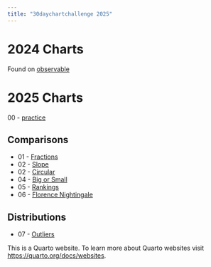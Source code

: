 ```yaml
---
title: "30daychartchallenge 2025"
---
```


# 2024 Charts

Found on [observable](https://observablehq.com/@ericws?tab=notebooks)

# 2025 Charts
00 - [practice](charts/practice01/practice01.qmd)

## Comparisons

- 01 - [Fractions](charts/01fractions/01fractions.qmd)
- 02 - [Slope](charts/02slope/02slope.qmd)
- 02 - [Circular](charts/03circular/03circular.qmd)
- 04 - [Big or Small](charts/04big-or-small/04big-or-small.qmd)
- 05 - [Rankings](charts/05rankings/05rankings.qmd)
- 06 - [Florence Nightingale](charts/06florence-nightingale/06florence-nightingale.qmd)



## Distributions
- 07 - [Outliers](charts/07outliers/07outliers.qmd)


This is a Quarto website.
To learn more about Quarto websites visit <https://quarto.org/docs/websites>.
